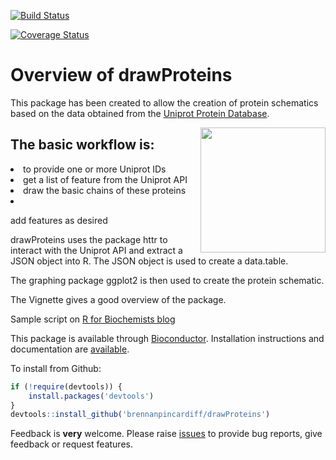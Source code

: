 [![Build Status](https://travis-ci.org/brennanpincardiff/drawProteins.svg?branch=master)](https://travis-ci.org/brennanpincardiff/drawProteins)

[![Coverage Status](https://coveralls.io/repos/github/brennanpincardiff/drawProteins/badge.svg?branch=master)](https://coveralls.io/github/brennanpincardiff/drawProteins?branch=master)

# Overview of drawProteins
This package has been created to allow the creation of protein schematics based on the data obtained from the [Uniprot Protein Database](http://www.uniprot.org/). 

<img src="https://raw.githubusercontent.com/Bioconductor/BiocStickers/master/drawProteins/drawProteins.png" height="200" align="right" />

## The basic workflow is:
<li> to provide one or more Uniprot IDs
<li> get a list of feature from the Uniprot API
<li> draw the basic chains of these proteins
<li> add features as desired

drawProteins uses the package httr to interact with the Uniprot API and extract a JSON object into R. The JSON object is used to create a data.table. 

The graphing package ggplot2 is then used to create the protein schematic. 

The Vignette gives a good overview of the package. 

Sample script on [R for Biochemists blog](http://rforbiochemists.blogspot.co.uk/2017/11/using-drawproteins-for-draw-nf-kappab.html)

This package is available through
[Bioconductor](https://bioconductor.org/packages/devel/bioc/html/drawProteins.html).
Installation instructions and documentation are [available](https://bioconductor.org/packages/devel/bioc/html/drawProteins.html). 

To install from Github: 
```r
if (!require(devtools)) {
    install.packages('devtools')
}
devtools::install_github('brennanpincardiff/drawProteins')
```

Feedback is <b>very</b> welcome. 
Please raise [issues](https://github.com/brennanpincardiff/drawProteins/issues) to provide bug reports, give feedback or request features.  
